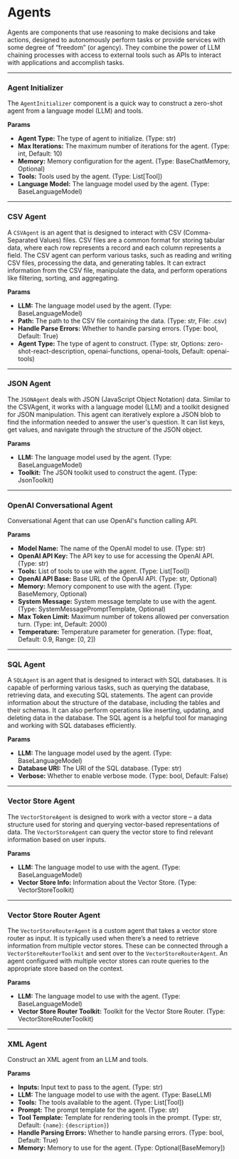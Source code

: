 
# Agents


Agents are components that use reasoning to make decisions and take actions, designed to autonomously perform tasks or provide services with some degree of “freedom” (or agency). They combine the power of LLM chaining processes with access to external tools such as APIs to interact with applications and accomplish tasks.

---

### Agent Initializer

The `AgentInitializer` component is a quick way to construct a zero-shot agent from a language model (LLM) and tools.

**Params**

- **Agent Type:** The type of agent to initialize. (Type: str)
- **Max Iterations:** The maximum number of iterations for the agent. (Type: int, Default: 10)
- **Memory:** Memory configuration for the agent. (Type: BaseChatMemory, Optional)
- **Tools:** Tools used by the agent. (Type: List[Tool])
- **Language Model:** The language model used by the agent. (Type: BaseLanguageModel)

---

### CSV Agent

A `CSVAgent` is an agent that is designed to interact with CSV (Comma-Separated Values) files. CSV files are a common format for storing tabular data, where each row represents a record and each column represents a field. The CSV agent can perform various tasks, such as reading and writing CSV files, processing the data, and generating tables. It can extract information from the CSV file, manipulate the data, and perform operations like filtering, sorting, and aggregating.

**Params**

- **LLM:** The language model used by the agent. (Type: BaseLanguageModel)
- **Path:** The path to the CSV file containing the data. (Type: str, File: .csv)
- **Handle Parse Errors:** Whether to handle parsing errors. (Type: bool, Default: True)
- **Agent Type:** The type of agent to construct. (Type: str, Options: zero-shot-react-description, openai-functions, openai-tools, Default: openai-tools)

---

### JSON Agent

The `JSONAgent` deals with JSON (JavaScript Object Notation) data. Similar to the CSVAgent, it works with a language model (LLM) and a toolkit designed for JSON manipulation. This agent can iteratively explore a JSON blob to find the information needed to answer the user's question. It can list keys, get values, and navigate through the structure of the JSON object.

**Params**

- **LLM:** The language model used by the agent. (Type: BaseLanguageModel)
- **Toolkit:** The JSON toolkit used to construct the agent. (Type: JsonToolkit)

---

### OpenAI Conversational Agent

Conversational Agent that can use OpenAI's function calling API.

**Params**

- **Model Name:** The name of the OpenAI model to use. (Type: str)
- **OpenAI API Key:** The API key to use for accessing the OpenAI API. (Type: str)
- **Tools:** List of tools to use with the agent. (Type: List[Tool])
- **OpenAI API Base:** Base URL of the OpenAI API. (Type: str, Optional)
- **Memory:** Memory component to use with the agent. (Type: BaseMemory, Optional)
- **System Message:** System message template to use with the agent. (Type: SystemMessagePromptTemplate, Optional)
- **Max Token Limit:** Maximum number of tokens allowed per conversation turn. (Type: int, Default: 2000)
- **Temperature:** Temperature parameter for generation. (Type: float, Default: 0.9, Range: [0, 2])

---

### SQL Agent

A `SQLAgent` is an agent that is designed to interact with SQL databases. It is capable of performing various tasks, such as querying the database, retrieving data, and executing SQL statements. The agent can provide information about the structure of the database, including the tables and their schemas. It can also perform operations like inserting, updating, and deleting data in the database. The SQL agent is a helpful tool for managing and working with SQL databases efficiently.

**Params**

- **LLM:** The language model used by the agent. (Type: BaseLanguageModel)
- **Database URI:** The URI of the SQL database. (Type: str)
- **Verbose:** Whether to enable verbose mode. (Type: bool, Default: False)

---

### Vector Store Agent

The `VectorStoreAgent` is designed to work with a vector store – a data structure used for storing and querying vector-based representations of data. The `VectorStoreAgent` can query the vector store to find relevant information based on user inputs.

**Params**

- **LLM:** The language model to use with the agent. (Type: BaseLanguageModel)
- **Vector Store Info:** Information about the Vector Store. (Type: VectorStoreToolkit)

---

### Vector Store Router Agent

The `VectorStoreRouterAgent` is a custom agent that takes a vector store router as input. It is typically used when there’s a need to retrieve information from multiple vector stores. These can be connected through a `VectorStoreRouterToolkit` and sent over to the `VectorStoreRouterAgent`. An agent configured with multiple vector stores can route queries to the appropriate store based on the context.

**Params**

- **LLM:** The language model to use with the agent. (Type: BaseLanguageModel)
- **Vector Store Router Toolkit:** Toolkit for the Vector Store Router. (Type: VectorStoreRouterToolkit)

---

### XML Agent

Construct an XML agent from an LLM and tools.

**Params**

- **Inputs:** Input text to pass to the agent. (Type: str)
- **LLM:** The language model to use with the agent. (Type: BaseLLM)
- **Tools:** The tools available to the agent. (Type: List[Tool])
- **Prompt:** The prompt template for the agent. (Type: str)
- **Tool Template:** Template for rendering tools in the prompt. (Type: str, Default: `{name}`: `{description}`)
- **Handle Parsing Errors:** Whether to handle parsing errors. (Type: bool, Default: True)
- **Memory:** Memory to use for the agent. (Type: Optional[BaseMemory])